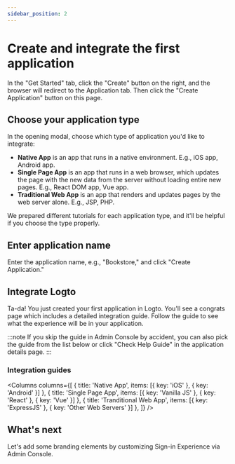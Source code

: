 ```yaml
---
sidebar_position: 2
---
```



# Create and integrate the first application

In the "Get Started" tab, click the "Create" button on the right, and the browser will redirect to the Application tab. Then click the "Create Application" button on this page.

## Choose your application type

In the opening modal, choose which type of application you'd like to integrate:

- **Native App** is an app that runs in a native environment. E.g., iOS app, Android app.
- **Single Page App** is an app that runs in a web browser, which updates the page with the new data from the server without loading entire new pages. E.g., React DOM app, Vue app.
- **Traditional Web App** is an app that renders and updates pages by the web server alone. E.g., JSP, PHP.

We prepared different tutorials for each application type, and it'll be helpful if you choose the type properly.

## Enter application name

Enter the application name, e.g., "Bookstore," and click "Create Application."

## Integrate Logto

Ta-da! You just created your first application in Logto. You'll see a congrats page which includes a detailed integration guide. Follow the guide to see what the experience will be in your application.

:::note
If you skip the guide in Admin Console by accident, you can also pick the guide from the list below or click "Check Help Guide" in the application details page.
:::

### Integration guides

<Columns columns={[
  { title: 'Native App', items: [{ key: 'iOS' }, { key: 'Android' }] },
  { title: 'Single Page App', items: [{ key: 'Vanilla JS' }, { key: 'React' }, { key: 'Vue' }] },
  { title: 'Tranditional Web App', items: [{ key: 'ExpressJS' }, { key: 'Other Web Servers' }] },
]} />

## What's next

Let's add some branding elements by customizing Sign-in Experience via Admin Console.
